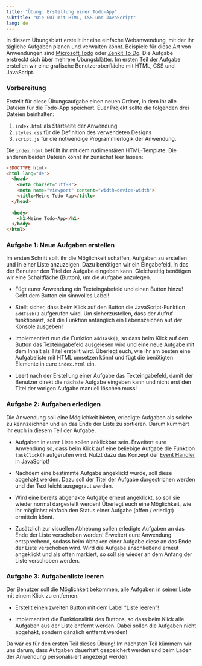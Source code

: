 ```yaml
---
title: "Übung: Erstellung einer Todo-App"
subtitle: "Die GUI mit HTML, CSS und JavaScript"
lang: de
---
```


In diesem Übungsblatt erstellt ihr eine einfache Webanwendung, mit der ihr tägliche Aufgaben planen und verwalten könnt. Beispiele für diese Art von Anwendungen sind [Microsoft Todo](https://todo.microsoft.com/) oder [Zenkit To Do](https://zenkit.com/en/todo/). Die Aufgabe erstreckt sich über mehrere Übungsblätter. Im ersten Teil der Aufgabe erstellen wir eine grafische Benutzeroberfläche mit HTML, CSS und JavaScript.

### Vorbereitung

Erstellt für diese Übungsaufgabe einen neuen Ordner, in dem ihr alle Dateien für die Todo-App speichert. Euer Projekt sollte die folgenden drei Dateien beinhalten:

1. `index.html` als Startseite der Anwendung
2. `styles.css` für die Definition des verwendeten Designs
3. `script.js` für die notwendige Programmierlogik der Anwendung.

Die `index.html` befüllt ihr mit dem rudimentären HTML-Template. Die anderen beiden Dateien könnt ihr zunächst leer lassen:

```html
<!DOCTYPE html>
<html lang="de">
  <head>
    <meta charset="utf-8">
    <meta name="viewport" content="width=device-width">
    <title>Meine Todo-App</title>
  </head>
  
  <body>
    <h1>Meine Todo-App</h1>
  </body>
</html>
```

### Aufgabe 1: Neue Aufgaben erstellen

Im ersten Schritt sollt ihr die Möglichkeit schaffen, Aufgaben zu erstellen und in einer Liste anzuzeigen. Dazu benötigen wir ein Eingabefeld, in das der Benutzer den Titel der Aufgabe eingeben kann. Gleichzeitig benötigen wir eine Schaltfläche (Button), um die Aufgabe anzulegen.

- Fügt eurer Anwendung ein Texteingabefeld und einen Button hinzu! Gebt dem Button ein sinnvolles Label!

- Stellt sicher, dass beim Klick auf den Button die JavaScript-Funktion `addTask()` aufgerufen wird. Um sicherzustellen, dass der Aufruf funktioniert, soll die Funktion anfänglich ein Lebenszeichen auf der Konsole ausgeben!

- Implementiert nun die Funktion `addTask()`, so dass beim Klick auf den Button das Texteingabefeld ausgelesen wird und eine neue Aufgabe mit dem Inhalt als Titel erstellt wird. Überlegt euch, wie ihr am besten eine Aufgabeliste mit HTML umsetzen könnt und fügt die benötigten Elemente in eure `index.html` ein.

- Leert nach der Erstellung einer Aufgabe das Texteingabefeld, damit der Benutzer direkt die nächste Aufgabe eingeben kann und nicht erst den Titel der vorigen Aufgabe manuell löschen muss!

### Aufgabe 2: Aufgaben erledigen

Die Anwendung soll eine Möglichkeit bieten, erledigte Aufgaben als solche zu kennzeichnen und an das Ende der Liste zu sortieren. Darum kümmert ihr euch in diesem Teil der Aufgabe.

- Aufgaben in eurer Liste sollen anklickbar sein. Erweitert eure Anwendung so, dass beim Klick auf eine beliebige Aufgabe die Funktion `taskClick()` aufgerufen wird. Nutzt dazu das Konzept der [Event Handler](https://developer.mozilla.org/en-US/docs/Learn/JavaScript/Building_blocks/Events) in JavaScript!

- Nachdem eine bestimmte Aufgabe angeklickt wurde, soll diese abgehakt werden. Dazu soll der Titel der Aufgabe durgestrichen werden und der Text leicht ausgegraut werden. 

- Wird eine bereits abgehakte Aufgabe erneut angeklickt, so soll sie wieder normal dargestellt werden! Überlegt euch eine Möglichkeit, wie ihr möglichst einfach den Status einer Aufgabe (offen / erledigt) ermitteln könnt.

- Zusätzlich zur visuellen Abhebung sollen erledigte Aufgaben an das Ende der Liste verschoben werden! Erweitert eure Anwendung entsprechend, sodass beim Abhaken einer Aufgabe diese an das Ende der Liste verschoben wird. Wird die Aufgabe anschließend erneut angeklickt und als offen markiert, so soll sie wieder an dem Anfang der Liste verschoben werden.

### Aufgabe 3: Aufgabenliste leeren

Der Benutzer soll die Möglichkeit bekommen, alle Aufgaben in seiner Liste mit einem Klick zu entfernen.

- Erstellt einen zweiten Button mit dem Label "Liste leeren"!

- Implementiert die Funktionalität des Buttons, so dass beim Klick alle Aufgaben aus der Liste entfernt werden. Dabei sollen die Aufgaben nicht abgehakt, sondern gänzlich entfernt werden!


Da war es für den ersten Teil dieses Übung! Im nächsten Teil kümmern wir uns darum, dass Aufgaben dauerhaft gespeichert werden und beim Laden der Anwendung personalisiert angezeigt werden.


